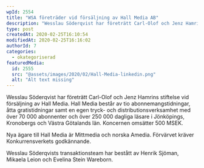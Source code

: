 ```yaml
---
wpId: 2554
title: "WSA företräder vid försäljning av Hall Media AB"
description: "Wesslau Söderqvist har företrätt Carl-Olof och Jenz Hamrins stiftelse vid försäljning av Hall Media. Hall Media består av tio abonnemangstidningar, åtta gratistidningar samt en egen tryck- och distributionsverksamhet med över&hellip;"
type: post
createdAt: 2020-02-25T16:10:54
modifiedAt: 2020-02-25T16:16:02
authorId: 7
categories:
  - okategoriserad
featuredMedia:
  id: 2555
  src: "@assets/images/2020/02/Hall-Media-linkedin.png"
  alt: "Alt text missing"
---
```


Wesslau Söderqvist har företrätt Carl-Olof och Jenz Hamrins stiftelse vid försäljning av Hall Media. Hall Media består av tio abonnemangstidningar, åtta gratistidningar samt en egen tryck- och distributionsverksamhet med över 70 000 abonnenter och över 250 000 dagliga läsare i Jönköpings, Kronobergs och Västra Götalands län. Koncernen omsätter 500 MSEK.

Nya ägare till Hall Media är Mittmedia och norska Amedia. Förvärvet kräver Konkurrensverkets godkännande.

Wesslau Söderqvists transaktionsteam har bestått av Henrik Sjöman, Mikaela Leion och Evelina Stein Wareborn.